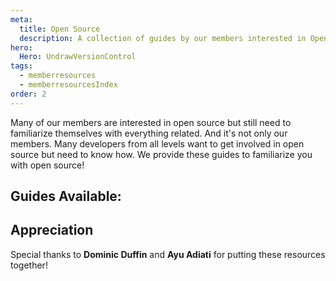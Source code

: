 ```yaml
---
meta:
  title: Open Source
  description: A collection of guides by our members interested in Open Source Software.
hero:
  Hero: UndrawVersionControl
tags:
  - memberresources
  - memberresourcesIndex
order: 2
---
```



<TextContainer background="light" showBackToTopLink={false}>

<LeadText>

Many of our members are interested in open source but still need to familiarize themselves with everything related. And it's not only our members. Many developers from all levels want to get involved in open source but need to know how. We provide these guides to familiarize you with open source!

</LeadText>

</TextContainer>

<TextContainer showBackToTopLink={false}>

## Guides Available:

<FileIndex subDirectory="resources/developer-resources/open-source" />

</TextContainer>

<TextContainer background="light">

## Appreciation

<LeadText>

Special thanks to **Dominic Duffin** and **Ayu Adiati** for putting these resources together!

</LeadText>

</TextContainer>
